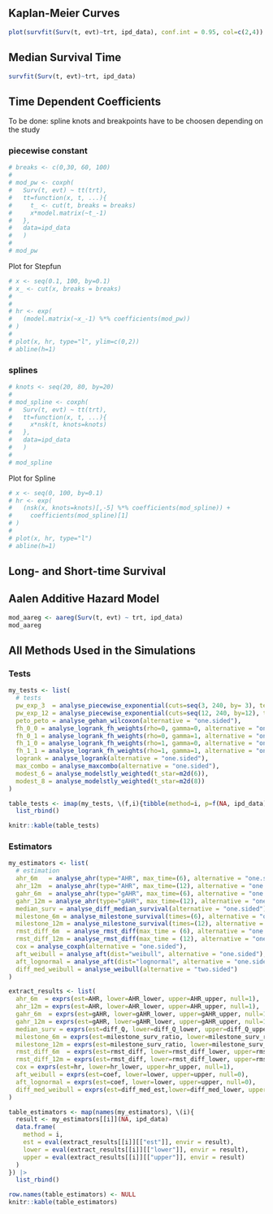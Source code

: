 ## Kaplan-Meier Curves

```r
plot(survfit(Surv(t, evt)~trt, ipd_data), conf.int = 0.95, col=c(2,4))
```

## Median Survival Time

```r
survfit(Surv(t, evt)~trt, ipd_data)
```

## Time Dependent Coefficients

To be done: spline knots and breakpoints have to be choosen depending on the study

### piecewise constant

```r
# breaks <- c(0,30, 60, 100)
# 
# mod_pw <- coxph(
#   Surv(t, evt) ~ tt(trt), 
#   tt=function(x, t, ...){
#     t_ <- cut(t, breaks = breaks)
#     x*model.matrix(~t_-1)
#   }, 
#   data=ipd_data
#   )
# 
# mod_pw
```
Plot for Stepfun
```r
# x <- seq(0.1, 100, by=0.1)
# x_ <- cut(x, breaks = breaks)
# 
# 
# hr <- exp(
#   (model.matrix(~x_-1) %*% coefficients(mod_pw))
# )
# 
# plot(x, hr, type="l", ylim=c(0,2))
# abline(h=1)
```

### splines

```r
# knots <- seq(20, 80, by=20)
# 
# mod_spline <- coxph(
#   Surv(t, evt) ~ tt(trt), 
#   tt=function(x, t, ...){
#     x*nsk(t, knots=knots)
#   }, 
#   data=ipd_data
#   )
# 
# mod_spline
```

Plot for Spline
```r
# x <- seq(0, 100, by=0.1)
# hr <- exp(
#   (nsk(x, knots=knots)[,-5] %*% coefficients(mod_spline)) +
#     coefficients(mod_spline)[1]
# )
# 
# plot(x, hr, type="l")
# abline(h=1)
```

## Long- and Short-time Survival

## Aalen Additive Hazard Model

```r
mod_aareg <- aareg(Surv(t, evt) ~ trt, ipd_data)
mod_aareg
```


## All Methods Used in the Simulations



### Tests
```r
my_tests <- list(
  # tests
  pw_exp_3  = analyse_piecewise_exponential(cuts=seq(3, 240, by= 3), testing_only=TRUE),
  pw_exp_12 = analyse_piecewise_exponential(cuts=seq(12, 240, by=12), testing_only=TRUE),
  peto_peto = analyse_gehan_wilcoxon(alternative = "one.sided"),
  fh_0_0 = analyse_logrank_fh_weights(rho=0, gamma=0, alternative = "one.sided"),
  fh_0_1 = analyse_logrank_fh_weights(rho=0, gamma=1, alternative = "one.sided"),
  fh_1_0 = analyse_logrank_fh_weights(rho=1, gamma=0, alternative = "one.sided"),
  fh_1_1 = analyse_logrank_fh_weights(rho=1, gamma=1, alternative = "one.sided"),
  logrank = analyse_logrank(alternative = "one.sided"),
  max_combo = analyse_maxcombo(alternative = "one.sided"),
  modest_6 = analyse_modelstly_weighted(t_star=m2d(6)),
  modest_8 = analyse_modelstly_weighted(t_star=m2d(8))
)

table_tests <- imap(my_tests, \(f,i){tibble(method=i, p=f(NA, ipd_data)$p)}) |> 
  list_rbind()

knitr::kable(table_tests)
```

### Estimators

```r
my_estimators <- list(
  # estimation
  ahr_6m   = analyse_ahr(type="AHR", max_time=(6), alternative = "one.sided"),
  ahr_12m  = analyse_ahr(type="AHR", max_time=(12), alternative = "one.sided"),
  gahr_6m  = analyse_ahr(type="gAHR", max_time=(6), alternative = "one.sided"),
  gahr_12m = analyse_ahr(type="gAHR", max_time=(12), alternative = "one.sided"),
  median_surv = analyse_diff_median_survival(alternative = "one.sided"),
  milestone_6m = analyse_milestone_survival(times=(6), alternative = "one.sided"),
  milestone_12m = analyse_milestone_survival(times=(12), alternative = "one.sided"),
  rmst_diff_6m  = analyse_rmst_diff(max_time = (6), alternative = "one.sided"),
  rmst_diff_12m = analyse_rmst_diff(max_time = (12), alternative = "one.sided"),
  cox = analyse_coxph(alternative = "one.sided"),
  aft_weibull = analyse_aft(dist="weibull", alternative = "one.sided"),
  aft_lognormal = analyse_aft(dist="lognormal", alternative = "one.sided"),
  diff_med_weibull = analyse_weibull(alternative = "two.sided")
)

extract_results <- list(
  ahr_6m  = exprs(est=AHR, lower=AHR_lower, upper=AHR_upper, null=1),
  ahr_12m = exprs(est=AHR, lower=AHR_lower, upper=AHR_upper, null=1),
  gahr_6m  = exprs(est=gAHR, lower=gAHR_lower, upper=gAHR_upper, null=1),
  gahr_12m = exprs(est=gAHR, lower=gAHR_lower, upper=gAHR_upper, null=1),
  median_surv = exprs(est=diff_Q, lower=diff_Q_lower, upper=diff_Q_upper, null=0),
  milestone_6m = exprs(est=milestone_surv_ratio, lower=milestone_surv_ratio_lower, upper=milestone_surv_ratio_upper, null=1),
  milestone_12m = exprs(est=milestone_surv_ratio, lower=milestone_surv_ratio_lower, upper=milestone_surv_ratio_upper, null=1),
  rmst_diff_6m  = exprs(est=rmst_diff, lower=rmst_diff_lower, upper=rmst_diff_upper, null=0),
  rmst_diff_12m = exprs(est=rmst_diff, lower=rmst_diff_lower, upper=rmst_diff_upper, null=0),
  cox = exprs(est=hr, lower=hr_lower, upper=hr_upper, null=1),
  aft_weibull = exprs(est=coef, lower=lower, upper=upper, null=0),
  aft_lognormal = exprs(est=coef, lower=lower, upper=upper, null=0),
  diff_med_weibull = exprs(est=diff_med_est,lower=diff_med_lower, upper=diff_med_upper, null=0)
)

table_estimators <- map(names(my_estimators), \(i){
  result <- my_estimators[[i]](NA, ipd_data)
  data.frame(
    method = i,
    est = eval(extract_results[[i]][["est"]], envir = result),
    lower = eval(extract_results[[i]][["lower"]], envir = result),
    upper = eval(extract_results[[i]][["upper"]], envir = result)
  )
}) |>
  list_rbind()

row.names(table_estimators) <- NULL
knitr::kable(table_estimators)
```
